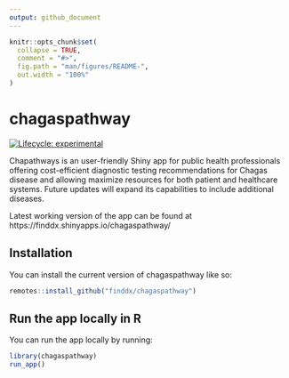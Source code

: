 ```yaml
---
output: github_document
---
```


<!-- README.md is generated from README.Rmd. Please edit that file -->

```r
knitr::opts_chunk$set(
  collapse = TRUE,
  comment = "#>",
  fig.path = "man/figures/README-",
  out.width = "100%"
)
```

# chagaspathway

<!-- badges: start -->
[![Lifecycle: experimental](https://img.shields.io/badge/lifecycle-experimental-orange.svg)](https://lifecycle.r-lib.org/articles/stages.html#experimental)
<!-- badges: end -->

Chapathways is an user-friendly Shiny app for public health professionals offering cost-efficient diagnostic testing recommendations for Chagas disease and allowing maximize resources for both patient and healthcare systems. Future updates will expand its capabilities to include additional diseases.

Latest working version of the app can be found at https://finddx.shinyapps.io/chagaspathway/ 

## Installation

You can install the current version of chagaspathway like so:

``` r
remotes::install_github("finddx/chagaspathway")
```

## Run the app locally in R

You can run the app locally by running:

```r
library(chagaspathway)
run_app()
```







